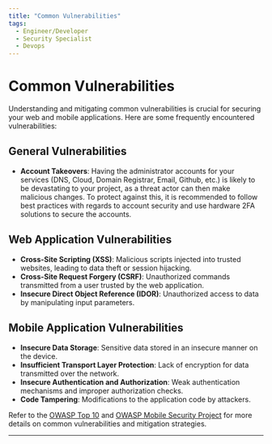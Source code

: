 ```yaml
---
title: "Common Vulnerabilities"
tags:
  - Engineer/Developer
  - Security Specialist
  - Devops
---
```



<TagProvider>
<TagFilter />

# Common Vulnerabilities

<TagList tags={frontmatter.tags} />
<AttributionList contributors={frontmatter.contributors} />

Understanding and mitigating common vulnerabilities is crucial for securing your web and mobile applications. Here are
some frequently encountered vulnerabilities:

## General Vulnerabilities

- **Account Takeovers**: Having the administrator accounts for your services (DNS, Cloud, Domain Registrar, Email,
Github, etc.) is likely to be devastating to your project, as a threat actor can then make malicious changes. To protect
against this, it is recommended to follow best practices with regards to account security and use hardware 2FA
solutions to secure the accounts.

## Web Application Vulnerabilities

- **Cross-Site Scripting (XSS)**: Malicious scripts injected into trusted websites, leading to data theft or session
hijacking.
- **Cross-Site Request Forgery (CSRF)**: Unauthorized commands transmitted from a user trusted by the web application.
- **Insecure Direct Object Reference (IDOR)**: Unauthorized access to data by manipulating input parameters.

## Mobile Application Vulnerabilities

- **Insecure Data Storage**: Sensitive data stored in an insecure manner on the device.
- **Insufficient Transport Layer Protection**: Lack of encryption for data transmitted over the network.
- **Insecure Authentication and Authorization**: Weak authentication mechanisms and improper authorization checks.
- **Code Tampering**: Modifications to the application code by attackers.

Refer to the [OWASP Top 10](https://owasp.org/www-project-top-ten/) and [OWASP Mobile Security
Project](https://owasp.org/www-project-mobile-top-10/) for more details on common vulnerabilities and mitigation
strategies.

---

</TagProvider>
<ContributeFooter />
